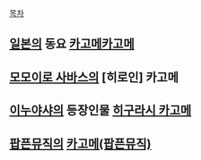 [[목차]]

== [[일본]]의 동요 [[카고메카고메]] ==
== [[모모이로 사바스]]의 [히로인] 카고메 ==
== [[이누야샤]]의 등장인물 [[히구라시 카고메]] ==
== [[팝픈뮤직]]의 [[카고메(팝픈뮤직)]] ==

